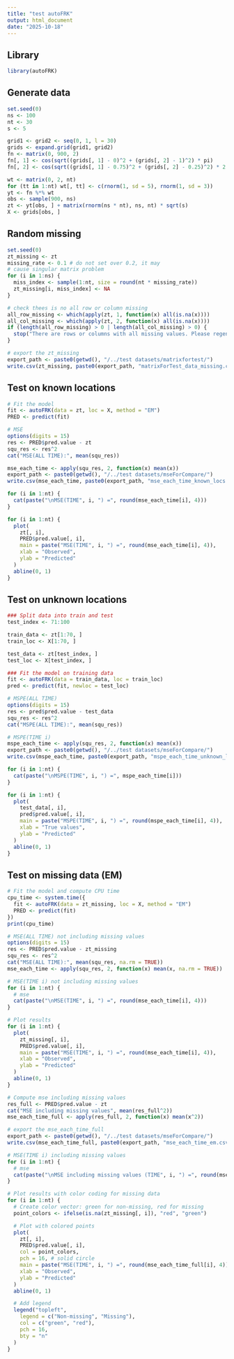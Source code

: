 ```yaml
---
title: "test autoFRK"
output: html_document
date: "2025-10-18"
---
```


## Library

```r
library(autoFRK)
```

## Generate data

```r
set.seed(0)
ns <- 100
nt <- 30
s <- 5

grid1 <- grid2 <- seq(0, 1, l = 30)
grids <- expand.grid(grid1, grid2)
fn <- matrix(0, 900, 2)
fn[, 1] <- cos(sqrt((grids[, 1] - 0)^2 + (grids[, 2] - 1)^2) * pi)
fn[, 2] <- cos(sqrt((grids[, 1] - 0.75)^2 + (grids[, 2] - 0.25)^2) * 2 * pi)

wt <- matrix(0, 2, nt)
for (tt in 1:nt) wt[, tt] <- c(rnorm(1, sd = 5), rnorm(1, sd = 3))
yt <- fn %*% wt
obs <- sample(900, ns)
zt <- yt[obs, ] + matrix(rnorm(ns * nt), ns, nt) * sqrt(s)
X <- grids[obs, ]
```

## Random missing

```r
set.seed(0)
zt_missing <- zt
missing_rate <- 0.1 # do not set over 0.2, it may
# cause singular matrix problem
for (i in 1:ns) {
  miss_index <- sample(1:nt, size = round(nt * missing_rate))
  zt_missing[i, miss_index] <- NA
}

# check thees is no all row or column missing
all_row_missing <- which(apply(zt, 1, function(x) all(is.na(x))))
all_col_missing <- which(apply(zt, 2, function(x) all(is.na(x))))
if (length(all_row_missing) > 0 | length(all_col_missing) > 0) {
  stop("There are rows or columns with all missing values. Please regenerate the data.")
}

# export the zt_missing
export_path <- paste0(getwd(), "/../test datasets/matrixfortest/")
write.csv(zt_missing, paste0(export_path, "matrixForTest_data_missing.csv"), row.names = FALSE)
```

## Test on known locations

```r
# Fit the model
fit <- autoFRK(data = zt, loc = X, method = "EM")
PRED <- predict(fit)

# MSE
options(digits = 15)
res <- PRED$pred.value - zt
squ_res <- res^2
cat("MSE(ALL TIME):", mean(squ_res))

mse_each_time <- apply(squ_res, 2, function(x) mean(x))
export_path <- paste0(getwd(), "/../test datasets/mseForCompare/")
write.csv(mse_each_time, paste0(export_path, "mse_each_time_known_locs.csv"), row.names = FALSE)

for (i in 1:nt) {
  cat(paste("\nMSE(TIME", i, ") =", round(mse_each_time[i], 4)))
}

for (i in 1:nt) {
  plot(
    zt[, i],
    PRED$pred.value[, i],
    main = paste("MSE(TIME", i, ") =", round(mse_each_time[i], 4)),
    xlab = "Observed",
    ylab = "Predicted"
  )
  abline(0, 1)
}
```

## Test on unknown locations

```r
### Split data into train and test
test_index <- 71:100

train_data <- zt[1:70, ]
train_loc <- X[1:70, ]

test_data <- zt[test_index, ]
test_loc <- X[test_index, ]

### Fit the model on training data
fit <- autoFRK(data = train_data, loc = train_loc)
pred <- predict(fit, newloc = test_loc)

# MSPE(ALL TIME)
options(digits = 15)
res <- pred$pred.value - test_data
squ_res <- res^2
cat("MSPE(ALL TIME):", mean(squ_res))

# MSPE(TIME i)
mspe_each_time <- apply(squ_res, 2, function(x) mean(x))
export_path <- paste0(getwd(), "/../test datasets/mseForCompare/")
write.csv(mspe_each_time, paste0(export_path, "mspe_each_time_unknown_locs.csv"), row.names = FALSE)

for (i in 1:nt) {
  cat(paste("\nMSPE(TIME", i, ") =", mspe_each_time[i]))
}

for (i in 1:nt) {
  plot(
    test_data[, i],
    pred$pred.value[, i],
    main = paste("MSPE(TIME", i, ") =", round(mspe_each_time[i], 4)),
    xlab = "True values",
    ylab = "Predicted"
  )
  abline(0, 1)
}
```

## Test on missing data (EM)

```r
# Fit the model and compute CPU time
cpu_time <- system.time({
  fit <- autoFRK(data = zt_missing, loc = X, method = "EM")
  PRED <- predict(fit)
})
print(cpu_time)

# MSE(ALL TIME) not including missing values
options(digits = 15)
res <- PRED$pred.value - zt_missing
squ_res <- res^2
cat("MSE(ALL TIME):", mean(squ_res, na.rm = TRUE))
mse_each_time <- apply(squ_res, 2, function(x) mean(x, na.rm = TRUE))

# MSE(TIME i) not including missing values
for (i in 1:nt) {
  # mse
  cat(paste("\nMSE(TIME", i, ") =", round(mse_each_time[i], 4)))
}

# Plot results
for (i in 1:nt) {
  plot(
    zt_missing[, i],
    PRED$pred.value[, i],
    main = paste("MSE(TIME", i, ") =", round(mse_each_time[i], 4)),
    xlab = "Observed",
    ylab = "Predicted"
  )
  abline(0, 1)
}

# Compute mse including missing values
res_full <- PRED$pred.value - zt
cat("MSE including missing values", mean(res_full^2))
mse_each_time_full <- apply(res_full, 2, function(x) mean(x^2))

# export the mse_each_time_full
export_path <- paste0(getwd(), "/../test datasets/mseForCompare/")
write.csv(mse_each_time_full, paste0(export_path, "mse_each_time_em.csv"), row.names = FALSE)

# MSE(TIME i) including missing values
for (i in 1:nt) {
  # mse
  cat(paste("\nMSE including missing values (TIME", i, ") =", round(mse_each_time_full[i], 4)))
}

# Plot results with color coding for missing data
for (i in 1:nt) {
  # Create color vector: green for non-missing, red for missing
  point_colors <- ifelse(is.na(zt_missing[, i]), "red", "green")

  # Plot with colored points
  plot(
    zt[, i],
    PRED$pred.value[, i],
    col = point_colors,
    pch = 16, # solid circle
    main = paste("MSE(TIME", i, ") =", round(mse_each_time_full[i], 4)),
    xlab = "Observed",
    ylab = "Predicted"
  )
  abline(0, 1)

  # Add legend
  legend("topleft",
    legend = c("Non-missing", "Missing"),
    col = c("green", "red"),
    pch = 16,
    bty = "n"
  )
}
```

